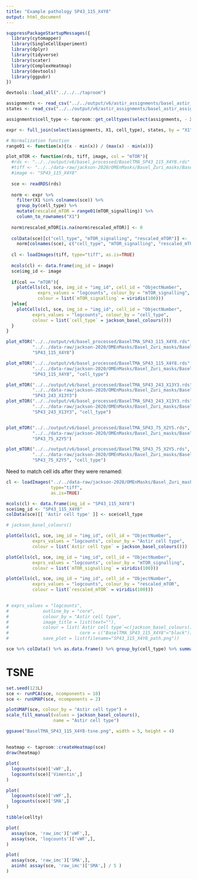 ```yaml
---
title: "Example pathology SP43_115_X4Y8"
output: html_document
---
```


```r
suppressPackageStartupMessages({
  library(cytomapper)
  library(SingleCellExperiment)
  library(dplyr)
  library(tidyverse)
  library(scater)
  library(ComplexHeatmap)
  library(devtools)
  library(ggpubr)
})

devtools::load_all("../../../taproom")
```


```r
assignments <- read_csv("../../output/v6/astir_assignments/basel_astir_assignments.csv")
states <- read_csv("../../output/v6/astir_assignments/basel_astir_assignments_state.csv")

assignments$cell_type <- taproom::get_celltypes(select(assignments, - X1))

expr <- full_join(select(assignments, X1, cell_type), states, by = "X1")

# Normalization function
range01 <- function(x){(x - min(x)) / (max(x) - min(x))}
```

```r
plot_mTOR <- function(rds, tiff, image, col = "mTOR"){
  #rds <- "../../output/v6/basel_processed/BaselTMA_SP43_115_X4Y8.rds"
  #tiff <- "../../data-raw/jackson-2020/OMEnMasks/Basel_Zuri_masks/BaselTMA_SP43_25.8kx22ky_10500x6500_8_20170928_114_115_X4Y8_262_a0_full_maks.tiff"
  #image <- "SP43_115_X4Y8"
  
  sce <- readRDS(rds)
  
  norm <- expr %>% 
    filter(X1 %in% colnames(sce)) %>% 
    group_by(cell_type) %>% 
    mutate(rescaled_mTOR = range01(mTOR_signalling)) %>% 
    column_to_rownames("X1")
  
  norm$rescaled_mTOR[is.na(norm$rescaled_mTOR)] <- 0
  
  colData(sce)[c("cell_type", "mTOR_signalling", "rescaled_mTOR")] <- 
    norm[colnames(sce), c("cell_type", "mTOR_signalling", "rescaled_mTOR")]
  
  cl <- loadImages(tiff, type="tiff", as.is=TRUE)
  
  mcols(cl) <- data.frame(img_id = image)
  sce$img_id <- image
  
  if(col == "mTOR"){
    plotCells(cl, sce, img_id = "img_id", cell_id = "ObjectNumber", 
            exprs_values = "logcounts", colour_by = "mTOR_signalling",
            colour = list(`mTOR_signalling` = viridis(100)))
  }else{
    plotCells(cl, sce, img_id = "img_id", cell_id = "ObjectNumber", 
          exprs_values = "logcounts", colour_by = "cell_type",
          colour = list(`cell_type` = jackson_basel_colours()))
  }
}

plot_mTOR("../../output/v6/basel_processed/BaselTMA_SP43_115_X4Y8.rds",
          "../../data-raw/jackson-2020/OMEnMasks/Basel_Zuri_masks/BaselTMA_SP43_25.8kx22ky_10500x6500_8_20170928_114_115_X4Y8_262_a0_full_maks.tiff",
          "SP43_115_X4Y8")

plot_mTOR("../../output/v6/basel_processed/BaselTMA_SP43_115_X4Y8.rds",
          "../../data-raw/jackson-2020/OMEnMasks/Basel_Zuri_masks/BaselTMA_SP43_25.8kx22ky_10500x6500_8_20170928_114_115_X4Y8_262_a0_full_maks.tiff",
          "SP43_115_X4Y8", "cell_type")

plot_mTOR("../../output/v6/basel_processed/BaselTMA_SP43_243_X13Y3.rds",
          "../../data-raw/jackson-2020/OMEnMasks/Basel_Zuri_masks/BaselTMA_SP43_10.3kx13.7ky_6500x8000_6_20170928_43_243_X13Y3_42_a0_full_maks.tiff",
          "SP43_243_X13Y3")
plot_mTOR("../../output/v6/basel_processed/BaselTMA_SP43_243_X13Y3.rds",
          "../../data-raw/jackson-2020/OMEnMasks/Basel_Zuri_masks/BaselTMA_SP43_10.3kx13.7ky_6500x8000_6_20170928_43_243_X13Y3_42_a0_full_maks.tiff",
          "SP43_243_X13Y3", "cell_type")


plot_mTOR("../../output/v6/basel_processed/BaselTMA_SP43_75_X2Y5.rds",
          "../../data-raw/jackson-2020/OMEnMasks/Basel_Zuri_masks/BaselTMA_SP43_29.3kx15.5ky_7000x8000_3_20170928_64_75_X2Y5_165_a0_full_maks.tiff",
          "SP43_75_X2Y5")

plot_mTOR("../../output/v6/basel_processed/BaselTMA_SP43_75_X2Y5.rds",
          "../../data-raw/jackson-2020/OMEnMasks/Basel_Zuri_masks/BaselTMA_SP43_29.3kx15.5ky_7000x8000_3_20170928_64_75_X2Y5_165_a0_full_maks.tiff",
          "SP43_75_X2Y5", "cell_type")

```


Need to match cell ids after they were renamed:


```r
cl <- loadImages("../../data-raw/jackson-2020/OMEnMasks/Basel_Zuri_masks/BaselTMA_SP43_25.8kx22ky_10500x6500_8_20170928_114_115_X4Y8_262_a0_full_maks.tiff", 
                 type="tiff",
                 as.is=TRUE)
```

```r
mcols(cl) <- data.frame(img_id = "SP43_115_X4Y8")
sce$img_id <- "SP43_115_X4Y8"
colData(sce)[[ 'Astir cell type' ]] <- sce$cell_type
```


```r
# jackson_basel_colours()

plotCells(cl, sce, img_id = "img_id", cell_id = "ObjectNumber", 
          exprs_values = "logcounts", colour_by = "Astir cell type",
          colour = list(`Astir cell type` = jackson_basel_colours()))

plotCells(cl, sce, img_id = "img_id", cell_id = "ObjectNumber", 
          exprs_values = "logcounts", colour_by = "mTOR_signalling",
          colour = list(`mTOR_signalling` = viridis(100)))

plotCells(cl, sce, img_id = "img_id", cell_id = "ObjectNumber", 
          exprs_values = "logcounts", colour_by = "rescaled_mTOR",
          colour = list(`rescaled_mTOR` = viridis(100)))
            

# exprs_values = "logcounts",
#             outline_by = "core",
#             colour_by = "Astir cell type",
#             image_title = list(text=""),
#             colour = list(`Astir cell type`=c(jackson_basel_colours(), "Endothelial"="red"),
#                           core = c("BaselTMA_SP43_115_X4Y8"="black")),
#             save_plot = list(filename="SP43_115_X4Y8_path.png"))

sce %>% colData() %>% as.data.frame() %>% group_by(cell_type) %>% summarise(range(rescaled_mTOR))
```

# 

# TSNE

```r
set.seed(123L)
sce <- runPCA(sce, ncomponents = 10)
sce <- runUMAP(sce, ncomponents = 2)
```

```r
plotUMAP(sce, colour_by = "Astir cell type") +
scale_fill_manual(values = jackson_basel_colours(),
                  name = "Astir cell type")
```

```r
ggsave("BaselTMA_SP43_115_X4Y8-tsne.png", width = 5, height = 4)
```

##

```r
heatmap <- taproom::createHeatmap(sce)
draw(heatmap)
```

```r
plot(
  logcounts(sce)['vWF',],
  logcounts(sce)['Vimentin',]
)
```

```r
plot(
  logcounts(sce)['vWF',],
  logcounts(sce)['SMA',]
)
```

```r
tibble(cellty)
```

```r
plot(
  assay(sce, 'raw_imc')['vWF',],
  assay(sce, 'logcounts')['vWF',],
)
```
```r
plot(
  assay(sce, 'raw_imc')['SMA',],
  asinh( assay(sce, 'raw_imc')['SMA',] / 5 )
)
```
